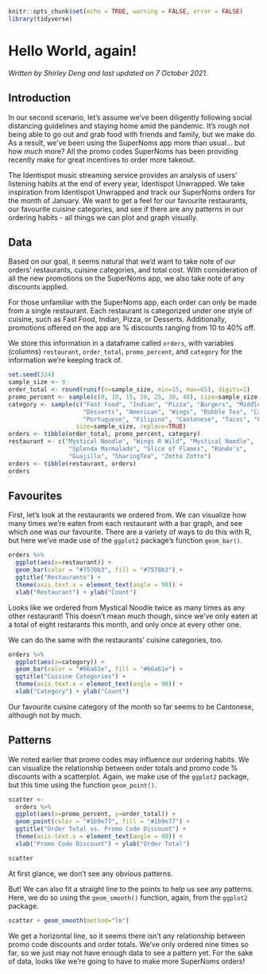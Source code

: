 
```r
knitr::opts_chunk$set(echo = TRUE, warning = FALSE, error = FALSE)
library(tidyverse)
```

# Hello World, again! 

*Written by Shirley Deng and last updated on 7 October 2021.*

## Introduction

In our second scenario, let's assume we've been diligently following social distancing guidelines and staying home amid the pandemic. It's rough not being able to go out and grab food with friends and family, but we make do. As a result, we've been using the SuperNoms app more than usual... but how $much$ more? All the promo codes SuperNoms has been providing recently make for great incentives to order more takeout.

The Identispot music streaming service provides an analysis of users' listening habits at the end of every year, Identispot Unwrapped. We take inspiration from Identispot Unwrapped and track our SuperNoms orders for the month of January. We want to get a feel for our favourite restaurants, our favourite cuisine categories, and see if there are any patterns in our ordering habits - all things we can plot and graph visually.

## Data

Based on our goal, it seems natural that we'd want to take note of our orders' restaurants, cuisine categories, and total cost. With consideration of all the new promotions on the SuperNoms app, we also take note of any discounts applied.

For those unfamiliar with the SuperNoms app, each order can only be made from a single restaurant. Each restaurant is categorized under one style of cuisine, such as Fast Food, Indian, Pizza, or Desserts. Additionally, promotions offered on the app are \% discounts ranging from 10 to 40\% off.

We store this information in a dataframe called `orders`, with variables (columns) `restaurant`, `order_total`, `promo_percent`, and `category` for the information we're keeping track of.

```r
set.seed(334)
sample_size <- 9
order_total <- round(runif(n=sample_size, min=15, max=65), digits=2)
promo_percent <- sample(c(0, 10, 15, 20, 25, 30, 40), size=sample_size, replace=TRUE)
category <- sample(c("Fast Food", "Indian", "Pizza", "Burgers", "Middle Eastern",
                     "Desserts", "American", "Wings", "Bubble Tea", "Caribbean", 
                     "Portuguese", "Filipino", "Cantonese", "Tacos", "Pasta"), 
                   size=sample_size, replace=TRUE)
orders <- tibble(order_total, promo_percent, category)
restaurant <- c("Mystical Noodle", "Wings R Wild", "Mystical Noodle", 
                 "Splenda Marmalade", "Slice of Flames", "Rando's", 
                 "Guajillo", "SharingTea", "Zotto Zotto")
orders <- tibble(restaurant, orders)
orders
```

## Favourites

First, let's look at the restaurants we ordered from. We can visualize how many times we're eaten from each restaurant with a bar graph, and see which one was our favourite. There are a variety of ways to do this with R, but here we've made use of the `ggplot2` package's function `geom_bar()`. 

```r
orders %>% 
  ggplot(aes(x=restaurant)) +
  geom_bar(color = "#7570b3", fill = "#7570b3") +
  ggtitle("Restaurants") +
  theme(axis.text.x = element_text(angle = 90)) +
  xlab("Restaurant") + ylab("Count")
```

Looks like we ordered from Mystical Noodle twice as many times as any other restaurant! This doesn't mean much though, since we've only eaten at a total of eight restarants this month, and only once at every other one.

We can do the same with the restaurants' cuisine categories, too.

```r
orders %>% 
  ggplot(aes(x=category)) +
  geom_bar(color = "#66a61e", fill = "#66a61e") +
  ggtitle("Cuisine Categories") +
  theme(axis.text.x = element_text(angle = 90)) +
  xlab("Category") + ylab("Count")
```

Our favourite cuisine category of the month so far seems to be Cantonese, although not by much.

## Patterns

We noted earlier that promo codes may influence our ordering habits. We can visualize the relationship between order totals and promo code % discounts with a scatterplot. Again, we make use of the `ggplot2` package, but this time using the function `geom_point()`.

```r
scatter <- 
  orders %>% 
  ggplot(aes(x=promo_percent, y=order_total)) +
  geom_point(color = "#1b9e77", fill = "#1b9e77") +
  ggtitle("Order Total vs. Promo Code Discount") +
  theme(axis.text.x = element_text(angle = 90)) +
  xlab("Promo Code Discount") + ylab("Order Total")

scatter
```

At first glance, we don't see any obvious patterns.

But! We can also fit a straight line to the points to help us see any patterns. Here, we do so using the `geom_smooth()` function, again, from the `ggplot2` package.

```r
scatter + geom_smooth(method="lm")
```

We get a horizontal line, so it seems there isn't any relationship between promo code discounts and order totals. We've only ordered nine times so far, so we just may not have enough data to see a pattern yet. For the sake of data, looks like we're going to have to make more SuperNoms orders!
